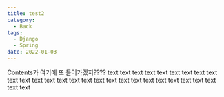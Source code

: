 ```yaml
---
title: test2
category: 
  - Back
tags: 
  - Django
  - Spring
date: 2022-01-03
---
```


Contents가 여기에 또 들어가겠지????
text text text text text text text text text text text text
text text text text text text text text text text text
text text text text text
